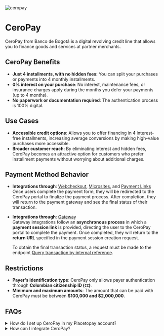 

<div className='flex gap-3'>
<Image src={ceropay} alt="ceropay" className="size-14 my-0" unoptimized />
<h1 className='my-0 content-center'>CeroPay</h1> 
</div>

CeroPay from Banco de Bogotá is a digital revolving credit line that allows you to finance goods and services at partner merchants.

## CeroPay Benefits

- **Just 4 installments, with no hidden fees**: You can split your purchases or payments into 4 monthly installments.  
- **0% interest on your purchase**: No interest, maintenance fees, or insurance charges apply during the months you defer your payments (up to 4 months).  
- **No paperwork or documentation required**: The authentication process is 100% digital.  

## Use Cases  

- **Accessible credit options**: Allows you to offer financing in 4 interest-free installments, increasing average conversions by making high-value purchases more accessible.  
- **Broader customer reach**: By eliminating interest and hidden fees, CeroPay becomes an attractive option for customers who prefer installment payments without worrying about additional charges.  

## Payment Method Behavior  

- **Integrations through**: [Webcheckout](/en/checkout), [Microsites](/en/payments/introduction-to-microsites), and [Payment Links](/en/payment-links)  
  Once users complete the payment form, they will be redirected to the CeroPay portal to finalize the payment process. After completion, they will return to the payment gateway and see the final status of their transaction.  

- **Integrations through**: [Gateway](/en/gateway)  
  Gateway integrations follow an **asynchronous process** in which a **payment session link** is provided, directing the user to the CeroPay portal to complete the payment. Once completed, they will return to the **return URL** specified in the payment session creation request.  

  To obtain the final transaction status, a request must be made to the endpoint [Query transaction by internal reference](/en/gateway/api/reference/transaction#query-request).  

## Restrictions  

- **Payer's identification type**: CeroPay only allows payer authentication through **Colombian citizenship ID (`CC`)**.  
- **Minimum and maximum amounts**: The amount that can be paid with CeroPay must be between **$100,000 and $2,000,000**.  

## FAQs  

<details>
<summary>How do I set up CeroPay in my Placetopay account?</summary>
<p>Contact our operations team to enable this feature on your site through the email servicioposventa@placetopay.com.</p>
</details>

<details>
<summary>How can I integrate CeroPay?</summary>
<p>CeroPay is available through Webcheckout, Gateway Integration, and options such as Microsites and Payment Links.</p>
</details>
